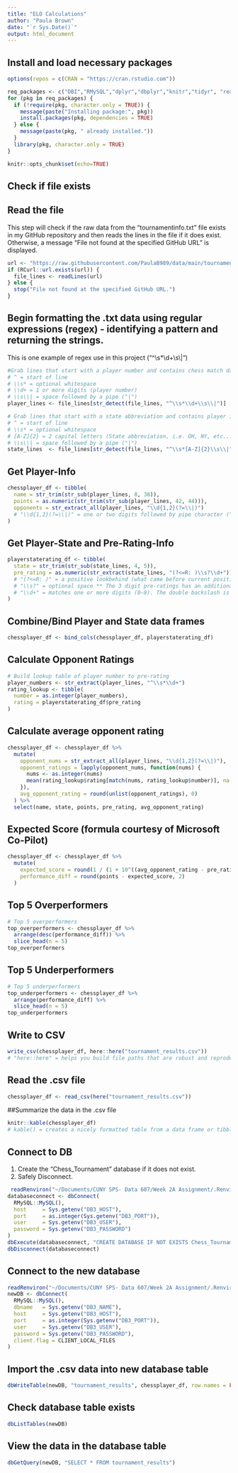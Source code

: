 ```yaml
---
title: "ELO Calculations"
author: "Paula Brown"
date: "`r Sys.Date()`"
output: html_document
---
```

## Install and load necessary packages

```r
options(repos = c(CRAN = "https://cran.rstudio.com"))
```

```r
req_packages <- c("DBI","RMySQL","dplyr","dbplyr","knitr","tidyr", "readr", "stringr","tibble", "rmarkdown", "purrr", "lubridate", "here", "httr2", "RCurl")
for (pkg in req_packages) {
  if (!require(pkg, character.only = TRUE)) {
    message(paste("Installing package:", pkg))
    install.packages(pkg, dependencies = TRUE)
  } else {
    message(paste(pkg, " already installed."))
  }
  library(pkg, character.only = TRUE)
}
```
```r
knitr::opts_chunk$set(echo=TRUE)
```

## Check if file exists
## Read the file
This step will check if the raw data from the "tournamentinfo.txt" file exists in my GitHub repository and then reads the lines in the file if it does exist. Otherwise, a message "File not found at the specified GitHub URL" is displayed.
```r
url <- "https://raw.githubusercontent.com/PaulaB989/data/main/tournamentinfo.txt"
if (RCurl::url.exists(url)) {
  file_lines <- readLines(url)
} else {
  stop("File not found at the specified GitHub URL.")
}
```
## Begin formatting the .txt data using regular expressions (regex) - identifying a pattern and returning the strings.
This is one example of regex use in this project ("^\\s*\\d+\\s\\|")
```r
#Grab lines that start with a player number and contains chess match data.
# ^ = start of line
# \\s* = optional whitespace
# \\d+ = 1 or more digits (player number)
# \\s\\| = space followed by a pipe ("|")
player_lines <- file_lines[str_detect(file_lines, "^\\s*\\d+\\s\\|")]

# Grab lines that start with a state abbreviation and contains player info like pre-rating
# ^ = start of line
# \\s* = optional whitespace
# [A-Z]{2} = 2 capital letters (State abbreviation, i.e. OH, NY, etc...)
# \\s\\| = space followed by a pipe ("|")
state_lines  <- file_lines[str_detect(file_lines, "^\\s*[A-Z]{2}\\s\\|")]
```
## Get Player-Info
```r
chessplayer_df <- tibble(
  name = str_trim(str_sub(player_lines, 8, 38)),
  points = as.numeric(str_trim(str_sub(player_lines, 42, 44))),
  opponents = str_extract_all(player_lines, "\\d{1,2}(?=\\|)")
  # "\\d{1,2}(?=\\|)" = one or two digits followed by pipe character ("|") using a 'lookahead'("(?=\\|)") - what comes after current position.
)
```
## Get Player-State and Pre-Rating-Info
```r
playerstaterating_df <- tibble(
  state = str_trim(str_sub(state_lines, 4, 5)),
  pre_rating = as.numeric(str_extract(state_lines, "(?<=R: )\\s?\\d+"))
  # "(?<=R: )" = a positive lookbehind (what came before current position). It matches a position in the string that is preceded by the exact text "R: " — but it doesn't include "R: " in the match result.
  # "\\s?" = optional space ** The 3 digit pre-ratings has an additional space after "R: " without using "\\s?" the pre-rating values for those lines returns "NA".
  # "\\d+" = matches one or more digits (0–9). The double backslash is used in R to escape the backslash in strings.
)
```
## Combine/Bind Player and State data frames
```r
chessplayer_df <- bind_cols(chessplayer_df, playerstaterating_df)
```
## Calculate Opponent Ratings
```r
# Build lookup table of player number to pre-rating
player_numbers <- str_extract(player_lines, "^\\s*\\d+")
rating_lookup <- tibble(
  number = as.integer(player_numbers),
  rating = playerstaterating_df$pre_rating
)
```
## Calculate average opponent rating
```r
chessplayer_df <- chessplayer_df %>%
  mutate(
    opponent_nums = str_extract_all(player_lines, "\\d{1,2}(?=\\|)"),
    opponent_ratings = lapply(opponent_nums, function(nums) {
      nums <- as.integer(nums)
      mean(rating_lookup$rating[match(nums, rating_lookup$number)], na.rm = TRUE)
    }),
    avg_opponent_rating = round(unlist(opponent_ratings), 0)
  ) %>%
  select(name, state, points, pre_rating, avg_opponent_rating)
```
## Expected Score (formula courtesy of Microsoft Co-Pilot)
```r
chessplayer_df <- chessplayer_df %>%
  mutate(
    expected_score = round(1 / (1 + 10^((avg_opponent_rating - pre_rating) / 400)), 2),
    performance_diff = round(points - expected_score, 2)
  )
```
## Top 5 Overperformers
```r
# Top 5 overperformers
top_overperformers <- chessplayer_df %>%
  arrange(desc(performance_diff)) %>%
  slice_head(n = 5)
top_overperformers
```
## Top 5 Underperformers
```r
# Top 5 underperformers
top_underperformers <- chessplayer_df %>%
  arrange(performance_diff) %>%
  slice_head(n = 5)
top_underperformers
```
## Write to CSV
```r
write_csv(chessplayer_df, here::here("tournament_results.csv"))
# "here::here" = helps you build file paths that are robust and reproducible, especially in R projects.
```
## Read the .csv file
```r
chessplayer_df <- read_csv(here("tournament_results.csv"))
```
##Summarize the data in the .csv file
```r
knitr::kable(chessplayer_df)
# kable() = creates a nicely formatted table from a data frame or tibble.
```


## Connect to DB
1. Create the "Chess_Tournament" database if it does not exist. 
2. Safely Disconnect.
```r
 readRenviron("~/Documents/CUNY SPS- Data 607/Week 2A Assignment/.Renviron")
databaseconnect <- dbConnect(
  RMySQL::MySQL(),
  host     = Sys.getenv("DB3_HOST"),     
  port     = as.integer(Sys.getenv("DB3_PORT")),                  
  user     = Sys.getenv("DB3_USER"),
  password = Sys.getenv("DB3_PASSWORD")
)
dbExecute(databaseconnect, "CREATE DATABASE IF NOT EXISTS Chess_Tournament")
dbDisconnect(databaseconnect)
```
## Connect to the new database
```r
readRenviron("~/Documents/CUNY SPS- Data 607/Week 2A Assignment/.Renviron")
newDB <- dbConnect(
  RMySQL::MySQL(),
  dbname   = Sys.getenv("DB3_NAME"),
  host     = Sys.getenv("DB3_HOST"),     
  port     = as.integer(Sys.getenv("DB3_PORT")),                  
  user     = Sys.getenv("DB3_USER"),
  password = Sys.getenv("DB3_PASSWORD"),
  client.flag = CLIENT_LOCAL_FILES
)
```
## Import the .csv data into new database table
```r
dbWriteTable(newDB, "tournament_results", chessplayer_df, row.names = FALSE, overwrite = TRUE)
```
## Check database table exists
```r
dbListTables(newDB)
```
## View the data in the database table
```r
dbGetQuery(newDB, "SELECT * FROM tournament_results")
```
